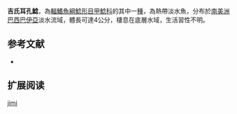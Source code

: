 {{Speciesbox
| name = 吉氏耳孔鯰
| image = 
| image_width = 250px
| image_caption = 
| status = NE
| status_system = IUCN3.1
| genus = Parotocinclus
| species = jimi
| authority = [[Garavello|Garavello]], 1977
| synonyms = 
}}

'''吉氏耳孔鯰'''，為[[輻鰭魚綱|輻鰭魚綱]][[鯰形目|鯰形目]][[甲鯰科|甲鯰科]]的其中一[[種|種]]，為熱帶淡水魚，分布於[[南美洲|南美洲]][[巴西|巴西]][[巴伊亞|巴伊亞]]淡水流域，體長可達4公分，棲息在底層水域，生活習性不明。

==参考文献==
*{{FishBase_species|genus=Parotocinclus|species=jimi|year=2014|month=12}}

== 扩展阅读 ==
{{refbegin}}
{{wikispecies-inline|Parotocinclus jimi|吉氏耳孔鯰}}
{{refend}}
{{Taxonbar|from=Q536334}}

[[Category:耳孔鯰屬|jimi]]